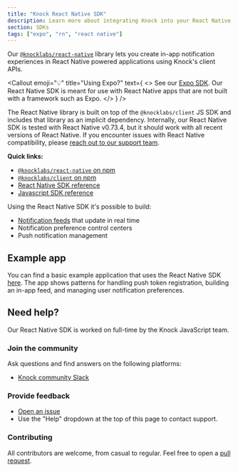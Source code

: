 ```yaml
---
title: "Knock React Native SDK"
description: Learn more about integrating Knock into your React Native applications through our React Native SDKs.
section: SDKs
tags: ["expo", "rn", "react native"]
---
```


Our [`@knocklabs/react-native`](https://www.npmjs.com/package/@knocklabs/react-native) library lets you create in-app notification experiences in React Native powered applications using Knock's client APIs.

<Callout
  emoji="💡"
  title="Using Expo?"
  text={
    <>
      See our <a href="/in-app-ui/expo/sdk/overview">Expo SDK</a>. Our React
      Native SDK is meant for use with React Native apps that are not built with
      a framework such as Expo.
    </>
  }
/>

The React Native library is built on top of the `@knocklabs/client` JS SDK and includes that library as an implicit dependency. Internally, our React Native SDK is tested with React Native v0.73.4, but it should work with all recent versions of React Native. If you encounter issues with React Native compatibility, please [reach out to our support team](mailto:support@knock.app).

**Quick links:**

- [`@knocklabs/react-native` on npm](https://www.npmjs.com/package/@knocklabs/react-native)
- [`@knocklabs/client` on npm](https://www.npmjs.com/package/@knocklabs/client)
- [React Native SDK reference](/in-app-ui/react-native/sdk/reference)
- [Javascript SDK reference](/in-app-ui/javascript/sdk/reference)

Using the React Native SDK it's possible to build:

- [Notification feeds](/in-app-ui/react-native/notification-feeds) that update in real time
- Notification preference control centers
- Push notification management

## Example app

You can find a basic example application that uses the React Native SDK [here](https://github.com/knocklabs/javascript/tree/main/examples/expo-example). The app shows patterns for handling push token registration, building an in-app feed, and managing user notification preferences.

## Need help?

Our React Native SDK is worked on full-time by the Knock JavaScript team.

### Join the community

Ask questions and find answers on the following platforms:

- [Knock community Slack](https://knock.app/join-slack)

### Provide feedback

- [Open an issue](https://github.com/knocklabs/javascript/issues/new)
- Use the "Help" dropdown at the top of this page to contact support.

### Contributing

All contributors are welcome, from casual to regular. Feel free to open a [pull request](https://github.com/knocklabs/javascript/pulls/new).
